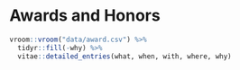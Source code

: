 # Awards and Honors

```r
vroom::vroom("data/award.csv") %>%
  tidyr::fill(-why) %>%
  vitae::detailed_entries(what, when, with, where, why)
```
